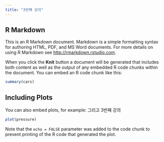 ```yaml
---
title: "3번째 강의"
---
```


## R Markdown

This is an R Markdown document. Markdown is a simple formatting syntax for authoring HTML, PDF, and MS Word documents. For more details on using R Markdown see <http://rmarkdown.rstudio.com>.

When you click the **Knit** button a document will be generated that includes both content as well as the output of any embedded R code chunks within the document. You can embed an R code chunk like this:

```r
summary(cars)
```

## Including Plots

You can also embed plots, for example:
그리고 3번째 강의 

```r
plot(pressure)
```

Note that the `echo = FALSE` parameter was added to the code chunk to prevent printing of the R code that generated the plot.
